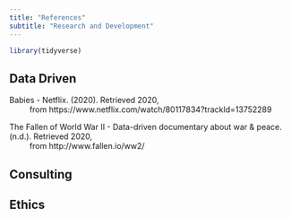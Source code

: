 ```yaml
---
title: "References"
subtitle: "Research and Development"
---
```


```r
library(tidyverse)
```

## Data Driven

Babies - Netflix. (2020). Retrieved  2020,                
&emsp; &emsp; from https://www.netflix.com/watch/80117834?trackId=13752289

The Fallen of World War II - Data-driven documentary about war & peace. (n.d.). Retrieved 2020,                
&emsp; &emsp; from http://www.fallen.io/ww2/

## Consulting

## Ethics 